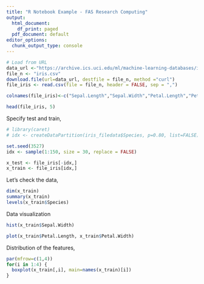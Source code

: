 ```yaml
---
title: "R Notebook Example - FAS Research Computing"
output:
  html_document:
    df_print: paged
  pdf_document: default
editor_options: 
  chunk_output_type: console
---
```




```r
# Load from URL
data_url <-"https://archive.ics.uci.edu/ml/machine-learning-databases/iris/iris.data"
file_n <- "iris.csv"
download.file(url=data_url, destfile = file_n, method ="curl")
file_iris <- read.csv(file = file_n, header = FALSE, sep = ",")

colnames(file_iris)<-c("Sepal.Length","Sepal.Width","Petal.Length","Petal.Width","Species")

head(file_iris, 5)
```

Specify test and train,

```r
# library(caret)
# idx <- createDataPartition(iris_filedata$Species, p=0.80, list=FALSE)

set.seed(3527)
idx <- sample(1:150, size = 30, replace = FALSE)

x_test <- file_iris[-idx,]
x_train <- file_iris[idx,]
```

Let's check the data,

```r
dim(x_train)
summary(x_train)
levels(x_train$Species)
```


Data visualization

```r
hist(x_train$Sepal.Width)

plot(x_train$Petal.Length, x_train$Petal.Width)
```


Distribution of the features,

```r
par(mfrow=c(1,4))
for(i in 1:4) {
  boxplot(x_train[,i], main=names(x_train)[i])
}
```

